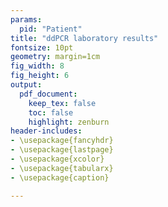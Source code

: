 ```yaml
---
params:
  pid: "Patient"
title: "ddPCR laboratory results"
fontsize: 10pt
geometry: margin=1cm
fig_width: 8
fig_height: 6
output:
  pdf_document:
    keep_tex: false
    toc: false
    highlight: zenburn
header-includes:
- \usepackage{fancyhdr}
- \usepackage{lastpage}
- \usepackage{xcolor}
- \usepackage{tabularx}
- \usepackage{caption}

---
```

\definecolor{darkgreen}{HTML}{188a06}
\definecolor{darkbrown}{HTML}{A52A2A}

\large\textbf{\underline{KAPA Library Quantification}}

\textbf{\underline{Standard Curve (Set 1)}}

\textbf{Experiment Information}

\begin{tabular}{l l}
File name: & B1 \\
Run started & B5 \\
Run ended & B6 \\
Machine used: & Machine \\
\end{tabular}

\textbf{Quantification Information}

\begin{tabular}{|c | c | c |}
Parameter & Results & QC Status \\
Threshold &         &           \\
Slope     &         &           \\
Reaction efficiency &  &        \\
$R^2$ Value   &         &           \\
\end{tabular} 

\textbf{Quantification Results} 

\textbf{Quality Control (QC) Checklist}


\begin{tabular} {|c l c|}
No. & Quality Control Criteria & QC Status \\
1   & Slope between -3.1 and -3.6 &        \\
2   & Reaction Efficiency 90\%-110\% &       \\
3   & $R^2$ value: $\geq$0.99     &       \\
4   & $\Delta$Ct of replicates within $\pm$1.5 & \\
5   & $\Delta$Ct of Average Ct between consecutive Standards: 3.1 to 3.6 & \\
6   & Lowest Ct of NTC $\geq$3.0 Ct from highest Ct of Standard 6       & \\
Overall QC Status & 1  & \\
\end{tabular} 

